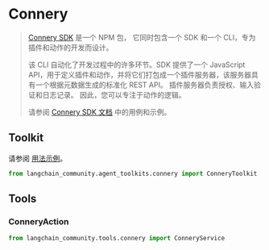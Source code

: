 # Connery

>[Connery SDK](https://github.com/connery-io/connery-sdk) 是一个 NPM 包，
> 它同时包含一个 SDK 和一个 CLI，专为插件和动作的开发而设计。
>
>该 CLI 自动化了开发过程中的许多环节。SDK
> 提供了一个 JavaScript API，用于定义插件和动作，并将它们打包成一个插件服务器，该服务器具有一个根据元数据生成的标准化 REST API。
> 插件服务器负责授权、输入验证和日志记录。
> 因此，您可以专注于动作的逻辑。
>
>请参阅 [Connery SDK 文档](https://sdk.connery.io/docs/use-cases/) 中的用例和示例。

## Toolkit

请参阅 [用法示例](/docs/integrations/tools/connery)。

```python
from langchain_community.agent_toolkits.connery import ConneryToolkit
```

## Tools

### ConneryAction

```python
from langchain_community.tools.connery import ConneryService
```